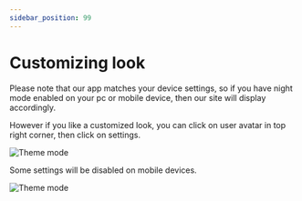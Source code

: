 ```yaml
---
sidebar_position: 99
---
```


# Customizing look

Please note that our app matches your device settings, so if you have night mode enabled on your pc or mobile device, then our site will display accordingly.

However if you like a customized look, you can click on user avatar in top right corner, then click on settings.

![Theme mode](./img/user-settings-button.png)

Some settings will be disabled on mobile devices.

![Theme mode](./img/user-settings-drawer.png)

